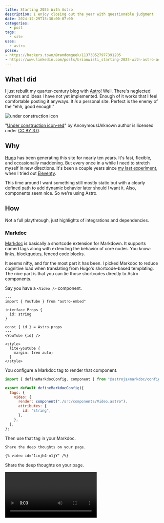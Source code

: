 ```yaml
---
title: Starting 2025 With Astro
description: I enjoy closing out the year with questionable judgment
date: 2024-12-29T15:30:00-07:00
categories:
  - post
tags:
  - site
uses:
  - astro
posse:
- https://hackers.town/@randomgeek/113738527977391205
- https://www.linkedin.com/posts/brianwisti_starting-2025-with-astro-activity-7279265952637050880-Gpjq
---
```


## What I did

I just rebuilt my quarter-century blog with [Astro][astro]!
Well.
There's neglected corners and ideas I have not yet implemented.
Enough of it works that I feel comfortable posting it anyways.
It *is* a personal site.
Perfect is the enemy of the "ehh, good enough."

![under construction icon](@img/2024/Under_construction_icon-red.svg "We must imagine Sisyphus having fun with his Web site")

<p class="attribution">
"<a rel="noopener noreferrer" href="https://commons.wikimedia.org/w/index.php?curid=7514889">Under construction icon-red</a>" by AnonymousUnknown author is licensed under <a rel="noopener noreferrer" href="https://creativecommons.org/licenses/by/3.0/?ref=openverse">CC BY 3.0</a>.
</p>

[astro]: https://astro.build

## Why

[Hugo][hugo] has been generating this site for nearly ten years.
It's fast, flexible, and occasionally maddening.
But every once in a while I need to stretch myself in new directions.
It's been a couple years since [my last experiment][eleventy-2022], when I tried out [Eleventy][eleventy].

[hugo]: https://gohugo.io
[eleventy-2022]: /post/2022/01/starting-2022-with-eleventy/
[eleventy]: https://11ty.dev

This time around I want something still mostly static but with a clearly defined path to add dynamic behavior later should I want it.
Also, components seem nice. So we're using Astro.

## How

Not a full playthrough, just highlights of integrations and dependencies.

### Markdoc

[Markdoc][markdoc] is basically a shortcode extension for Markdown.
It supports named tags along with extending the behavior of core nodes.
You know: links, blockquotes, fenced code blocks.

[markdoc]: https://markdoc.dev

It seems nifty, and for the most part it has been.
I picked Markdoc to reduce cognitive load when translating from Hugo's shortcode-based templating.
The nice part is that you can tie those shortcodes directly to Astro components.

Say you have a `<Video />` component.

```astro {% title="@components/Video.astro" %}
---
import { YouTube } from "astro-embed"

interface Props {
  id: string
}

const { id } = Astro.props
---
<YouTube {id} />

<style>
  lite-youtube {
    margin: 1rem auto;
  }
</style>
```

You configure a Markdoc tag to render that component.

```js {% title="markdoc.config.mjs" %}
import { defineMarkdocConfig, component } from "@astrojs/markdoc/config";

export default defineMarkdocConfig({
  tags: {
    video: {
      render: component("./src/components/Video.astro"),
      attributes: {
        id: "string",
      },
    },
  },
};
```

Then use that tag in your Markdoc.

```txt {% process=false title="starting-2025-with-astro.mdoc" %}
Share the deep thoughts on your page.

{% video id="1injh4-n1jY" /%}
```

Share the deep thoughts on your page.

<Video id="1injh4-n1jY" />

### MDX

Astro only supports Markdoc in content collections.
That meant adding [MDX][mdx] integration to support Markdown + components outside of posts.
Maybe I should be using MDX instead of Markdoc?

[mdx]: https://mdxjs.com

### Expressive Code

[Expressive Code][ec] provides syntax highlighting for many languages, with many niceties.
You can give your code blocks a title.
That's why I grabbed it.
But it also provides a widget for copying code to the clipboard,
distinct framing for code files vs shell interactions, line markers, and more.
And "more" can go even further since it provides hooks for themes and plugins.

[ec]: https://expressive-code.com

### Honorable mentions

- [Astro Breadcrumbs][astro-breadcrumbs] for those little trails back to the top of the site
- [Astro Embed][astro-embed] for YouTube videos
- [the Astro recipe for RSS feeds][astro-rss]; I need to load my own Markdown handler if I want full-content feeds?
- [Vitest][vitest] and [@astrojs/check][astro-check] for automated quality checks; not much in my tests yet, but had to be ready for later

[astro-embed]: https://astro-embed.netlify.app
[astro-breadcrumbs]: https://docs.astro-breadcrumbs.kasimir.dev
[astro-rss]: https://docs.astro.build/en/recipes/rss/
[vitest]: https://vitest.dev
[astro-check]: https://www.npmjs.com/package/@astrojs/check

:::note
Needed to override the version dependency for Vite or I'd get mysterious `[Object object]` errors when running `vitest`.

```js {% title="package.json" %}
{
  // ...
  "overrides": {
    "vite": "6.0.2"
  }
}
```

It's a known issue, and depends on an upstream fix from the Vitest folks.
This workaround comes from a [comment on GitHub][issue-fix].

[issue-fix]: https://github.com/withastro/astro/issues/12662#issuecomment-2523630127
:::

## Initial impressions

This isn't my first time playing with Astro, but it is the first time I've rebuilt the whole site with it.
I gave it a heck of a try around the time of my Eleventy experiment.
There were too many inconsistencies in frontmatter and content.
Fortunately I spent the last couple months streamlining and enforcing enough consistency that a full port is practical now.

### What's been nice

TypeScript for site-building logic is significantly more pleasant than using some template language for the task.

Astro's documentation is better than most, in terms of what it covers, the density of useful information, and how it's presented.
This encourages similar documentation practices for community integrations.

It's nice to have access to NPM.
Whatever problem I'm trying to solve, somebody has already thought halfway through it.
And they published it with instructions on a pretty documentation site, too.
For the Astro-specific stuff, at least.

Astro has more explicit paths than something like Eleventy.
That's both a pro and a con.
It means you know where to go once you understand the hooks.
It also means anything beyond that is unmapped territory.
In Eleventy, since everybody's (basically) building their own trail, there's a lot more guidance on trail-building.

Most of all, I enjoy component-based design.
There's this whole layer of encapsulation I have missed on the design side of Web stuff.
The styles for each component are right there next to the markup, but it's still CSS.

:::note
I know [Tailwind][tailwind] is popular these days, in largely the same circles that adored Bootstrap a decade ago.
Not a fan, though.
Oh I'll use Tailwind enthusiastically if you pay me, but on my own?
It's easier to stick with CSS than to memorize a whole lot of class names and their variants.

Sure, [Open Props][op] has a lot of names too.
But I can easily confine them to one spot, and remove them when they're no longer helpful.

```css
:root {
    --rg-font-prose: var(--font-geometric-humanist);
    --rg-font-mono: var(--font-monospace-code);
    --rg-font-size: clamp(1rem, 1.75vw, 3rem);
    --rg-font-size-smaller: 0.8em;

    --rg-color-bg: var(--sand-2);
    --rg-color-fg: var(--sand-11);
    --rg-color-accent: var(--sand-1);
    --rg-color-line: var(--sand-5);
    --rg-color-link: var(--lime-11);

    --rg-border-radius: var(--radius-2);
    --rg-border-radius-loose: var(--radius-3);
}
```

But hey as I sit here post-publish and look at this thing on mobile, maybe I should try those class names after all.
:::

[tailwind]: https://tailwindcss.com
[op]: https://open-props.style

### What's been less nice

Way too many workarounds.
The integrations I tried shared a pattern of *looking* more polished than they actually were.
A very "enterprise software" mental impression, that is.

I'm being unfair.
I shouldn't compare anything to enterprise software.
The issue is like I mentioned with the Eleventy comparison:
once you step off the golden path, the docs won't help you.
You'll be searching community forums and site repos for some kind of clue.

Markdoc is convenient, but I keep bumping into rough edges with its Astro integration.
Markdoc itself does not support [Markdown definition lists][markdown-dl],
a syntax to generation [HTML description lists][html-dl].
This cramps my style.

I can see a path where I swap out Markdoc for MDX and some custom Remark extensions.

[markdown-dl]: https://geoffgraham.me/definitions-lists-in-markdown/
[html-dl]: https://developer.mozilla.org/en-US/docs/Web/HTML/Element/dl

### Overall

Astro is pleasant to use even with its occasional sharp edges.
I did spend an awful lot of time thinking "this bit's easier in Hugo / Eleventy / Nanoc."
Maybe this is not for you if you already have a workflow that makes you happy.

## What's next

I want to make this old site shiny and fun to play with.
Got all sorts of ideas.
Dynamic features.
Interactivity.
Subscription popups.
Okay no.
Not subscription popups.

Next I should work on the tests though.
I had this whole suite of tests for the Hugo site.
Stuff like linting Markdown, validating schemas, and checking internal links.
I've started that here.
Need to continue building those up, and expand them further.

Probably worth doing a few writeups about.

Feels good to be having fun with my site.
